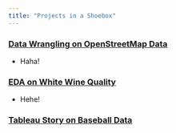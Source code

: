 ```yaml
---
title: "Projects in a Shoebox"
---
```


### [Data Wrangling on OpenStreetMap Data](https://archidemi.github.io/DataWrangling_OpenStreetMap/)

- Haha!

### [EDA on White Wine Quality](https://archidemi.github.io/EDA_WineQuality/whiteWine.html)

- Hehe!

### [Tableau Story on Baseball Data](https://public.tableau.com/profile/ssni#!/vizhome/baseball_v2_1/Baseball_Story)